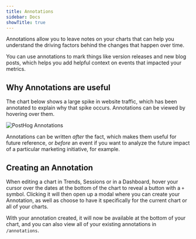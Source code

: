 ```yaml
---
title: Annotations
sidebar: Docs
showTitle: true
---
```


<FeatureAvailability allPlans />

Annotations allow you to leave notes on your charts that can help you understand the driving factors behind the changes that happen over time.

You can use annotations to mark things like version releases and new blog posts, which helps you add helpful context on events that impacted your metrics. 

## Why Annotations are useful

The chart below shows a large spike in website traffic, which has been annotated to explain why that spike occurs. Annotations can be viewed by hovering over them. 

![PostHog Annotations](../../images/features/annotations/annotation-hn.png)

Annotations can be written _after_ the fact, which makes them useful for future reference, or _before_ an event if you want to analyze the future impact of a particular marketing initiative, for example. 

## Creating an Annotation

When editing a chart in Trends, Sessions or in a Dashboard, hover your cursor over the dates at the bottom of the chart to reveal a button with a `+` symbol. Clicking it will then open up a modal where you can create your Annotation, as well as choose to have it specifically for the current chart or all of your charts.

With your annotation created, it will now be available at the bottom of your chart, and you can also view all of your existing annotations in `/annotations`.
